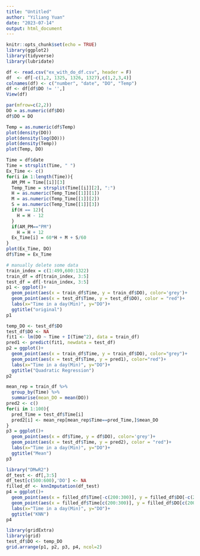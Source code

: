 ```yaml
---
title: "Untitled"
author: "Yiliang Yuan"
date: "2023-07-14"
output: html_document
---
```


```r
knitr::opts_chunk$set(echo = TRUE)
library(ggplot2)
library(tidyverse)
library(lubridate)
```

```r
df <- read.csv("ex_with_do_df.csv", header = F)
df  <- df[-c(1,2, 1325, 1326, 1327),c(1,2,3,4)]
colnames(df) <- c("number", "date", "DO", "Temp")
df <- df[df$DO != '',]
View(df)
```

```r
par(mfrow=c(2,2))
DO = as.numeric(df$DO)
df$DO = DO

Temp = as.numeric(df$Temp)
plot(density(DO))
plot(density(log(DO)))
plot(density(Temp))
plot(Temp, DO)
```

```r
Time = df$date
Time = strsplit(Time, " ")
Ex_Time <- c()
for(i in 1:length(Time)){
  AM_PM = Time[[i]][3]
  Temp_Time = strsplit(Time[[i]][2], ":")
  H = as.numeric(Temp_Time[[1]][1])
  M = as.numeric(Temp_Time[[1]][2])
  S = as.numeric(Temp_Time[[1]][3])
  if(H == 12){
    H = H - 12
  }
  if(AM_PM=="PM")
    H = H + 12
  Ex_Time[i] = 60*H + M + S/60
}
plot(Ex_Time, DO)
df$Time = Ex_Time
```

```r
# manually delete some data
train_index = c(1:499,600:1322)
train_df = df[train_index, 3:5]
test_df = df[-train_index, 3:5]
p1 <- ggplot()+
  geom_point(aes(x = train_df$Time, y = train_df$DO), color='grey')+
  geom_point(aes(x = test_df$Time, y = test_df$DO), color = "red")+
  labs(x="Time in a day(Min)", y="DO")+
  ggtitle("original")
p1
```


```r
temp_DO <- test_df$DO
test_df$DO <- NA
fit1 <- lm(DO ~ Time + I(Time^2), data = train_df)
pred1 <- predict(fit1, newdata = test_df)
p2 = ggplot()+
  geom_point(aes(x = train_df$Time, y = train_df$DO), color="grey")+
  geom_point(aes(x = test_df$Time, y = pred1), color="red")+
  labs(x="Time in a day(Min)", y="DO")+
  ggtitle("Quadratic Regression")
p2
```

```r
mean_rep = train_df %>% 
  group_by(Time) %>%
  summarise(mean_DO = mean(DO))
pred2 <- c()
for(i in 1:100){
  pred_Time = test_df$Time[i]
  pred2[i] <- mean_rep[mean_rep$Time==pred_Time,]$mean_DO
}
p3 = ggplot()+
  geom_point(aes(x = df$Time, y = df$DO), color='grey')+
  geom_point(aes(x = test_df$Time, y = pred2), color = "red")+
  labs(x="Time in a day(Min)", y="DO")+
  ggtitle("Mean")
p3
```

```r
library("DMwR2")
df_test <- df[,3:5]
df_test[c(500:600),'DO'] <- NA
filled_df <- knnImputation(df_test)
p4 = ggplot()+
  geom_point(aes(x = filled_df$Time[-c(200:300)], y = filled_df$DO[-c(200:300)]), color='grey')+
  geom_point(aes(x = filled_df$Time[c(200:300)], y = filled_df$DO[c(200:300)]), color = "red")+
  labs(x="Time in a day(Min)", y="DO")+
  ggtitle("KNN")
p4
```

```r
library(gridExtra)
library(grid)
test_df$DO <- temp_DO
grid.arrange(p1, p2, p3, p4, ncol=2)
```

